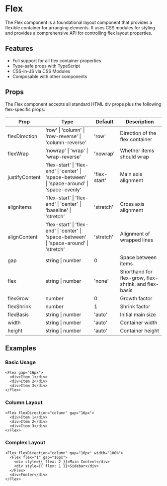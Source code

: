 

<Meta of={FlexStories} />

# Flex

The Flex component is a foundational layout component that provides a flexible container for arranging elements. It uses CSS modules for styling and provides a comprehensive API for controlling flex layout properties.

## Features

- Full support for all flex container properties
- Type-safe props with TypeScript
- CSS-in-JS via CSS Modules
- Composable with other components

## Props

The Flex component accepts all standard HTML div props plus the following flex-specific props:

| Prop | Type | Default | Description |
|------|------|---------|-------------|
| flexDirection | 'row' \| 'column' \| 'row-reverse' \| 'column-reverse' | 'row' | Direction of the flex container |
| flexWrap | 'nowrap' \| 'wrap' \| 'wrap-reverse' | 'nowrap' | Whether items should wrap |
| justifyContent | 'flex-start' \| 'flex-end' \| 'center' \| 'space-between' \| 'space-around' \| 'space-evenly' | 'flex-start' | Main axis alignment |
| alignItems | 'flex-start' \| 'flex-end' \| 'center' \| 'baseline' \| 'stretch' | 'stretch' | Cross axis alignment |
| alignContent | 'flex-start' \| 'flex-end' \| 'center' \| 'space-between' \| 'space-around' \| 'stretch' | 'stretch' | Alignment of wrapped lines |
| gap | string \| number | 0 | Space between items |
| flex | string \| number | 'none' | Shorthand for flex-grow, flex-shrink, and flex-basis |
| flexGrow | number | 0 | Growth factor |
| flexShrink | number | 1 | Shrink factor |
| flexBasis | string \| number | 'auto' | Initial main size |
| width | string \| number | 'auto' | Container width |
| height | string \| number | 'auto' | Container height |

## Examples

### Basic Usage

```tsx
<Flex gap="16px">
  <div>Item 1</div>
  <div>Item 2</div>
  <div>Item 3</div>
</Flex>
```

### Column Layout

```tsx
<Flex flexDirection="column" gap="16px">
  <div>Item 1</div>
  <div>Item 2</div>
  <div>Item 3</div>
</Flex>
```

### Complex Layout

```tsx
<Flex flexDirection="column" gap="16px" width="100%">
  <Flex flex="1" gap="16px">
    <div style={{ flex: 2 }}>Main Content</div>
    <div style={{ flex: 1 }}>Sidebar</div>
  </Flex>
  <div>Footer</div>
</Flex>
```

<Canvas of={FlexStories.FlexDefault} />

```jsx
import { Flex } from '@similarweb/ui-components/foundations';

...

<Flex flexDirection="column" gap="16px">
  {children}
</Flex>
```

<Canvas of={FlexStories.FlexColumn} />

```jsx
import { Flex } from '@similarweb/ui-components/foundations';

...

<Flex alignItems="center" justifyContent="space-between">
  {children}
</Flex>
```

<Canvas of={FlexStories.FlexAlignment} />